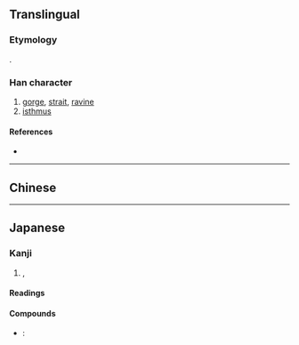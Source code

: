 {{also|峽}}
{{character info/new}}
==Translingual==
{{ja-forms|峡|峡|[[峽]]}}

===Etymology===
{{Han simp|峽|f=夾|t=夹}}.

===Han character===
{{Han char|rn=46|rad=山|as=06|sn=9|four=|canj=UKT|ids=⿰山夹}}

# [[gorge]], [[strait]], [[ravine]]
# [[isthmus]]

====References====
* {{Han ref|kx=0311.061|dkj=08068|hdz=10770.040|uh=5CE1|ud=23777}}

----

==Chinese==
{{zh-see|峽}}

----

==Japanese==
{{ja-kanji forms|峡|峽}}

===Kanji===
{{ja-kanji|grade=c|rs=山06|kyu=峽}}

# {{l|en|gorge}}, {{l|en|ravine}}

====Readings====
{{ja-readings
|goon=ぎょう
|kanon=こう
|kanyoon=きょう
|kun=はざま-
}}

====Compounds====
* {{ja-r|峡谷|きょうこく}}: {{l|en|gorge}}